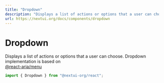 ```yaml
---
title: "Dropdown"
description: "Displays a list of actions or options that a user can choose."
url: https://nextui.org/docs/components/dropdown
---
```


# Dropdown

Displays a list of actions or options that a user can choose. Dropdown implementation is based on <br/> <a href="https://react-spectrum.adobe.com/react-aria/useMenu.html" rel="noreferrer" target="_blank">@react-aria/menu</a>

```jsx
import { Dropdown } from "@nextui-org/react";
```

